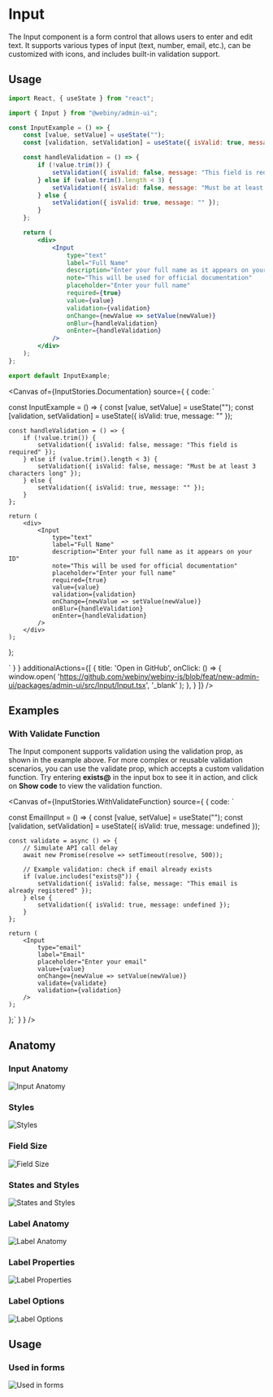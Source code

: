 

<Meta of={InputStories} />

# Input

The Input component is a form control that allows users to enter and edit text. It supports various types of input (text, number, email, etc.), can be customized with icons, and includes built-in validation support.

## Usage

```jsx
import React, { useState } from "react";

import { Input } from "@webiny/admin-ui";

const InputExample = () => {
    const [value, setValue] = useState("");
    const [validation, setValidation] = useState({ isValid: true, message: "" });

    const handleValidation = () => {
        if (!value.trim()) {
            setValidation({ isValid: false, message: "This field is required" });
        } else if (value.trim().length < 3) {
            setValidation({ isValid: false, message: "Must be at least 3 characters long" });
        } else {
            setValidation({ isValid: true, message: "" });
        }
    };

    return (
        <div>
            <Input
                type="text"
                label="Full Name"
                description="Enter your full name as it appears on your ID"
                note="This will be used for official documentation"
                placeholder="Enter your full name"
                required={true}
                value={value}
                validation={validation}
                onChange={newValue => setValue(newValue)}
                onBlur={handleValidation}
                onEnter={handleValidation}
            />
        </div>
    );
};

export default InputExample;
```

<Canvas of={InputStories.Documentation} source={ { code: `


const InputExample = () => {
    const [value, setValue] = useState("");
    const [validation, setValidation] = useState({ isValid: true, message: "" });

    const handleValidation = () => {
        if (!value.trim()) {
            setValidation({ isValid: false, message: "This field is required" });
        } else if (value.trim().length < 3) {
            setValidation({ isValid: false, message: "Must be at least 3 characters long" });
        } else {
            setValidation({ isValid: true, message: "" });
        }
    };

    return (
        <div>
            <Input
                type="text"
                label="Full Name"
                description="Enter your full name as it appears on your ID"
                note="This will be used for official documentation"
                placeholder="Enter your full name"
                required={true}
                value={value}
                validation={validation}
                onChange={newValue => setValue(newValue)}
                onBlur={handleValidation}
                onEnter={handleValidation}
            />
        </div>
    );
};

` } }
    additionalActions={[
        {
            title: 'Open in GitHub',
            onClick: () => {
                window.open(
                    'https://github.com/webiny/webiny-js/blob/feat/new-admin-ui/packages/admin-ui/src/Input/Input.tsx',
                    '_blank'
                );
            },
        }
    ]}
/>

<Controls of={InputStories.Documentation}/>

## Examples

### With Validate Function
The Input component supports validation using the validation prop, as shown in the example above.
For more complex or reusable validation scenarios, you can use the validate prop, which accepts a custom validation function.
Try entering **exists@** in the input box to see it in action, and click on **Show code** to view the validation function.

<Canvas of={InputStories.WithValidateFunction} source={ { code: `


const EmailInput = () => {
    const [value, setValue] = useState("");
    const [validation, setValidation] = useState({ isValid: true, message: undefined });

    const validate = async () => {
        // Simulate API call delay
        await new Promise(resolve => setTimeout(resolve, 500));

        // Example validation: check if email already exists
        if (value.includes("exists@")) {
            setValidation({ isValid: false, message: "This email is already registered" });
        } else {
            setValidation({ isValid: true, message: undefined });
        }
    };

    return (
        <Input
            type="email"
            label="Email"
            placeholder="Enter your email"
            value={value}
            onChange={newValue => setValue(newValue)}
            validate={validate}
            validation={validation}
        />
    );
};` } }
/>

## Anatomy

### Input Anatomy
<img src="/images/storybook/input/anatomy.png" alt="Input Anatomy"/>

### Styles
<img src="/images/storybook/input/styles.png" alt="Styles"/>

### Field Size
<img src="/images/storybook/input/field-size.png" alt="Field Size"/>

### States and Styles
<img src="/images/storybook/input/states-and-styles.png" alt="States and Styles"/>

### Label Anatomy
<img src="/images/storybook/input/label-anatomy.png" alt="Label Anatomy"/>

### Label Properties
<img src="/images/storybook/input/label-properties.png" alt="Label Properties"/>

### Label Options
<img src="/images/storybook/input/label-options.png" alt="Label Options"/>

## Usage

### Used in forms
<img src="/images/storybook/input/used-in-forms.png" alt="Used in forms"/>
